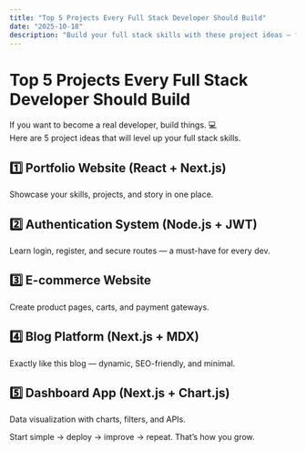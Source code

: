 ---
title: "Top 5 Projects Every Full Stack Developer Should Build"
date: "2025-10-18"
description: "Build your full stack skills with these project ideas — from portfolios to APIs using React, Next.js, and MongoDB."
---

# Top 5 Projects Every Full Stack Developer Should Build

If you want to become a real developer, build things. 💻  
Here are 5 project ideas that will level up your full stack skills.

## 1️⃣ Portfolio Website (React + Next.js)

Showcase your skills, projects, and story in one place.

## 2️⃣ Authentication System (Node.js + JWT)

Learn login, register, and secure routes — a must-have for every dev.

## 3️⃣ E-commerce Website

Create product pages, carts, and payment gateways.

## 4️⃣ Blog Platform (Next.js + MDX)

Exactly like this blog — dynamic, SEO-friendly, and minimal.

## 5️⃣ Dashboard App (Next.js + Chart.js)

Data visualization with charts, filters, and APIs.

Start simple → deploy → improve → repeat. That’s how you grow.
